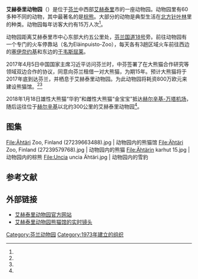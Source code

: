 '''艾赫泰里动物园'''（{{lang-fi|Ähtärin eläinpuisto}}）是位于[[芬兰|芬兰]]中西部[[艾赫泰里|艾赫泰里]]市的一座动物园。动物园里有60多种不同的动物，其中最著名的是[[棕熊|棕熊]]。大部分的动物是典型生活在[[北方针叶林|北方针叶林]]里的种类。动物园每年访客大约有15万人次<ref name="visitors"/>。

动物园距离艾赫泰里市中心东部大约五公里处，[[國道18號_(芬蘭)|芬兰国道18号]]旁。前往动物园有一个专门的火车停靠站（名为Eläinpuisto-Zoo），每天各有3趟区域火车前往西边的[[塞伊奈约基|塞伊奈约基]]和东边的[[于韦斯屈莱|于韦斯屈莱]]。

2017年4月5日中国国家主席习近平访问芬兰时，中芬签署了在大熊猫合作研究等领域双边合作的协议，同意向芬兰租借一对大熊猫，为期15年。预计大熊猫将于2017年底到达芬兰，并栖息于艾赫泰里动物园。为此动物园将耗资800万欧元来建设熊猫馆。<ref name="chinadaily"/><ref name="wenweipo"/>

2018年1月18日雄性大熊猫“华豹”和雌性大熊猫“金宝宝”抵达[[赫尔辛基-万塔机场|赫尔辛基-万塔机场]]，随后运往位于[[赫尔辛基|赫尔辛基]]以北约300公里的艾赫泰里动物园<ref name="xinhua_dida"/>。

== 图集 ==
<gallery mode="packed" heights="130px">
File:Ähtäri Zoo, Finland (27239663488).jpg | 动物园内的熊猫馆
File:Ähtäri Zoo, Finland (27239579768).jpg | 动物园内的熊猫
File:Ähtärin karhut 15.jpg | 动物园内的棕熊
File:Uncia uncia Ähtäri.jpg | 动物园内的雪豹
</gallery>

== 参考文献 ==
{{Reflist|30em|refs=
<ref name="visitors">{{cite web | url = http://yle.fi/uutiset/3-6692099 | title = Ähtärin eläinpuiston perustaminen keskelle metsää oli mullistava ajatus Suomessa | author = Koski, Anri | language = fi | publisher = Yle | date = 2013-06-17 | accessdate = 2017-04-08 }}</ref>

<ref name="chinadaily">{{cite web | url = http://world.chinadaily.com.cn/2017-04/07/content_28831874.htm | title = 芬兰动物园期待中国功夫熊猫雪中“显身手” | author = 沈晨 | publisher = 中国新闻网 | date = 2017-04-07 | accessdate = 2017-04-08 }}</ref>

<ref name="wenweipo">{{cite web | url = http://paper.wenweipo.com/2017/04/07/CH1704070007.htm | title = 大熊貓年底赴芬蘭 新居耗資近7000萬 | publisher = 文匯報 | date = 2017-04-07 | accessdate = 2017-04-08 }}</ref>

<ref name="xinhua_dida">{{cite web | url = http://www.xinhuanet.com/world/2018-01/18/c_1122280958.htm | title = 中国大熊猫“华豹”和“金宝宝”顺利运抵芬兰 | author = 李骥志 & 张璇 | publisher = 新华网 | date = 2018-01-18 | accessdate = 2018-01-19 }}</ref>
}}

== 外部链接 ==
{{commonscat|Ähtäri Zoo}}
* [http://www.ahtarizoo.fi/ 艾赫泰里动物园官方网站] {{fi}}
* [https://lumijapyry.fi/ 艾赫泰里动物园熊猫馆的实时镜头]

[[Category:芬兰动物园|Category:芬兰动物园]]
[[Category:1973年建立的组织|Category:1973年建立的组织]]